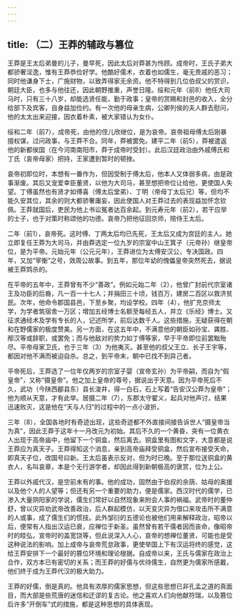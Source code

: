 ```yaml
---
---
---
```

title: （二）王莽的辅政与篡位
---



王莽是王太后弟曼的儿子，曼早死，因此太后对莽甚为怜顾。成帝时，王氏子弟大都骄奢淫逸，惟有王莽恭俭好学。他酷好儒术，衣着也如儒生，毫无贵戚的恶习；同时他谦身下士，广施财物，以致弄得家无余资。他不特得到几位伯叔父的赏识，朝廷大臣，也多与他往还，因此朝野推重，声誉日隆。绥和元年（前8）他任大司马时，只有三十八岁，却能选贤任能，勤于政事；皇帝的赏赐和封邑的收入，全分给部下及宾客，自身益加俭约。有一次他的母亲生病，公卿列侯的夫人群去慰问，他的太太出来迎接，因衣着朴素，被大家错认为女仆。

绥和二年（前7），成帝死，由他的侄儿欣继位，是为哀帝。哀帝祖母傅太后刚暴擅权谋，过问政事，与王莽不合。同年，莽被罢免。建平二年（前5），莽被遣返他的新都侯国（在今河南南阳市，莽于成帝时受封）。此后汉廷政治由外戚傅氏和丁氏（哀帝母家）把持，王家遭到暂时的顿挫。

哀帝初即位时，本想有一番作为，但因受制于傅太后，他本人又体弱多病，由是政事渐废。其后又宠爱幸臣董贤，以他为大司马，甚至想把帝位让给他，更使国人失望。丁傅虽然也有贤才如傅喜（傅太后堂弟）、丁明（帝母丁太后兄）等，但均不能久安其位，其余的则大都骄奢庸妄，因此使国人对王莽过去的表现益加怀念钦佩。王莽就国后，吏民为他上书讼冤者达百余起。到元寿元年（前2），若干应举的士子，也于对策时称颂他的功德。哀帝乃把他征回京师，陪侍王太后。

二年（前1），哀帝死。这时傅、丁两太后均已先死，王太后又成为宫廷的主人。她立即复任王莽为大司马，并由莽选定一位九岁的宗室中山王箕子（元帝孙）继皇帝位，是为平帝。元始元年（公元元年），王莽进位为太傅安汉公，专决国政。四年，又加“宰衡”之号，效周公故事。到五年，那位年幼的傀儡皇帝突然死去，据说被王莽鸩杀的。

在平帝的五年中，王莽曾有不少“善政”。例如元始二年（2），他曾广封前代宗室诸王及功臣的后裔，凡一百一十七人；并捐田三十顷，钱百万，建房二百区以救济贫民。次年，他命令郡国县邑，下至乡聚，均设学校。四年（4），他扩充京师太学，为学者筑宿舍一万区；增加五经博士名额至每经五人，并立《乐经》博士。又征求通经术及学有专长的人，记述所学，前后达数千人。这些措施，无疑获得在朝和在野儒家的极度赞美。另一方面，在这五年中，不满意他的朝臣如孙宝、龚胜、邴汉等或辞职，或罢免；而与他敌对的势力如丁傅等家，早于平帝即位前罢黜殆尽。平帝母家卫氏，也于三年（3）为他夷灭。甚至他的叔父王立、长子王宇等，都因对他不满而被迫自杀。总之，到平帝末，朝中已找不到异己者。

平帝死后，王莽选了一位年仅两岁的宗室子婴（宣帝玄孙）为平帝嗣，而自为“假皇帝”，又称“摄皇帝”。他之加上皇帝的尊号，据说出于天意。因为平帝死后不久，武功（今陕西郿县东）县长浚井，得一白石，石上写着“告安汉公莽为皇帝”；他为顺从天意，才有此举。居摄二年（7），东郡太守翟义，起兵对他声讨，结果迅速败灭，这是他在“天与人归”的过程中的一点小波折。

三年（8），全国各地时有奇迹出现，这些奇迹都不外直接间接告诉世人“摄皇帝当为真”，因此王莽于这年十一月改元为初始。其后不久的一个黄昏，突有一位黄衣人出现于高帝庙中，他留下一个铜盒，然后离去。铜盒里有图和文字，大意都是说王莽应为真天子。王莽得知这个消息，亲到高帝庙拜受铜盒，然后宣布接受天命，即真天子位，改国号曰新。王太后虽表示反对，但为时已晚。至于那位送铜盒的黄衣人，名叫哀章，本是个无行游学者，却因此得到新朝极高的褒赏，位为上公。

王莽以外戚代汉，是空前未有的事。他的成功，固然由于伯叔的余荫、姑母的奥援以及他个人的人望等；但还有另一个重要的助力，便是儒家。西汉时代的儒学，已渗入大量阴阳家的学说，儒生们常好以自然现象来附会人事的祸福。武帝时的董仲舒，曾以灾异劝武帝改善政治，后人群起模仿，以天变灾异为借口来攻击所不满意的人或事，成了儒生们的惯技。此外邹衍的五德论也被他们用来解释政治，昭帝以后，便常有人指出汉运已衰，应禅位于新圣。虽然曾有若干儒者因而丧命，像昭帝时的眭弘，宣帝时的盖宽饶等，但此说深入人心，哀帝的想禅位董贤，可能也是受这种说法的影响。加上成帝与哀帝荒怠政事，更使举国上下有汉运将终的感觉，这给王莽安排下一个最好的篡位环境和理论根据。自成帝以来，王氏与儒家在政治上合作，双方本已有密切的关系；而王莽的好儒与优待儒生，自然更为儒家所感戴，他们终于成为王莽代汉的极大助力。

王莽的好儒，倒是真的。他具有浓厚的儒家思想，但这些思想已非孔孟之道的真面目，而大部是些荒唐的迷信和迂谬的复古论。他之喜欢人们向他献符瑞，以及篡位后许多“开倒车”式的措施，都是这种思想的具体表现。